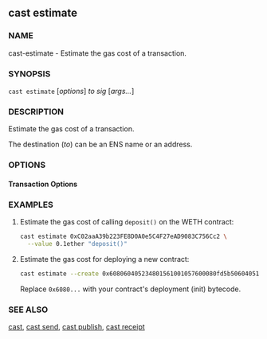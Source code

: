 
## cast estimate

### NAME

cast-estimate - Estimate the gas cost of a transaction.

### SYNOPSIS

`cast estimate` [*options*] _to_ _sig_ [*args...*]

### DESCRIPTION

Estimate the gas cost of a transaction.

The destination (_to_) can be an ENS name or an address.

<SigDescription />

### OPTIONS
<CastEstimateCreateOption />

#### Transaction Options

<TxValueOption />

<RpcOptions />

<EtherscanOptions />

<CommonOptions />

### EXAMPLES

1. Estimate the gas cost of calling `deposit()` on the WETH contract:
   ```sh
   cast estimate 0xC02aaA39b223FE8D0A0e5C4F27eAD9083C756Cc2 \
     --value 0.1ether "deposit()"
   ```
2. Estimate the gas cost for deploying a new contract:
   ```sh
   cast estimate --create 0x608060405234801561001057600080fd5b506040516101...
   ```
   Replace `0x6080...` with your contract's deployment (init) bytecode. 

### SEE ALSO

[cast](/cast/reference/overview), [cast send](/cast/reference/cast-send.mdx), [cast publish](/cast/reference/cast-publish.mdx), [cast receipt](/cast/reference/cast-receipt.mdx)
